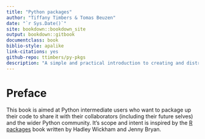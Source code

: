 ```yaml
--- 
title: "Python packages"
author: "Tiffany Timbers & Tomas Beuzen"
date: "`r Sys.Date()`"
site: bookdown::bookdown_site
output: bookdown::gitbook
documentclass: book
biblio-style: apalike
link-citations: yes
github-repo: ttimbers/py-pkgs
description: "A simple and practical introduction to creating and distributing Python code via Python packages"
---
```


# Preface

This book is aimed at Python intermediate users who want to package up their code to share it with their collaborators (including their future selves) and the wider Python community. It's scope and intent is inspired by the [R packages](https://r-pkgs.org/) book written by Hadley Wickham and Jenny Bryan.

